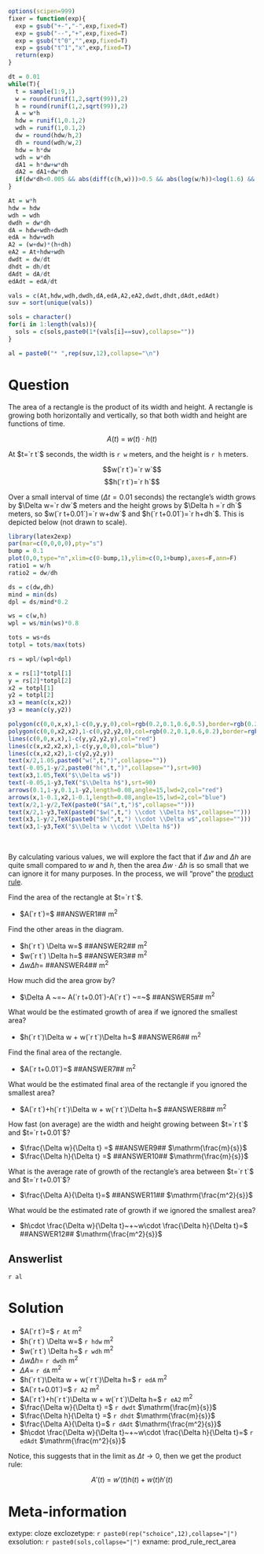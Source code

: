 ```r
options(scipen=999)
fixer = function(exp){
  exp = gsub("+-","-",exp,fixed=T)
  exp = gsub("--","+",exp,fixed=T)
  exp = gsub("t^0","",exp,fixed=T)
  exp = gsub("t^1","x",exp,fixed=T)
  return(exp)
}

dt = 0.01
while(T){
  t = sample(1:9,1)
  w = round(runif(1,2,sqrt(99)),2)
  h = round(runif(1,2,sqrt(99)),2)
  A = w*h
  hdw = runif(1,0.1,2)
  wdh = runif(1,0.1,2)
  dw = round(hdw/h,2)
  dh = round(wdh/w,2)
  hdw = h*dw
  wdh = w*dh
  dA1 = h*dw+w*dh
  dA2 = dA1+dw*dh
  if(dw*dh<0.005 && abs(diff(c(h,w)))>0.5 && abs(log(w/h))<log(1.6) && abs(diff(c(dw,dh)))>0.02 && abs(log(dw/dh))<log(3)){break}
}

At = w*h
hdw = hdw
wdh = wdh
dwdh = dw*dh
dA = hdw+wdh+dwdh
edA = hdw+wdh
A2 = (w+dw)*(h+dh)
eA2 = At+hdw+wdh
dwdt = dw/dt
dhdt = dh/dt
dAdt = dA/dt
edAdt = edA/dt

vals = c(At,hdw,wdh,dwdh,dA,edA,A2,eA2,dwdt,dhdt,dAdt,edAdt)
suv = sort(unique(vals))

sols = character()
for(i in 1:length(vals)){
  sols = c(sols,paste0(1*(vals[i]==suv),collapse=""))
}

al = paste0("* ",rep(suv,12),collapse="\n")
```

Question
========

The area of a rectangle is the product of its width and height. A rectangle is growing both horizontally and vertically, so that both width and height are functions of time.

$$A(t) ~=~ w(t)\cdot h(t)$$

At $t=`r t`$ seconds, the width is `r w` meters, and the height is `r h` meters.

$$w(`r t`)=`r w`$$
$$h(`r t`)=`r h`$$

Over a small interval of time ($\Delta t = 0.01$ seconds) the rectangle's width grows by $\Delta w=`r dw`$ meters and the height grows by $\Delta h =`r dh`$ meters, so $w(`r t+0.01`)=`r w+dw`$ and $h(`r t+0.01`)=`r h+dh`$. This is depicted below (not drawn to scale).


```r
library(latex2exp)
par(mar=c(0,0,0,0),pty="s")
bump = 0.1
plot(0,0,type="n",xlim=c(0-bump,1),ylim=c(0,1+bump),axes=F,ann=F)
ratio1 = w/h
ratio2 = dw/dh

ds = c(dw,dh)
mind = min(ds)
dpl = ds/mind*0.2

ws = c(w,h)
wpl = ws/min(ws)*0.8

tots = ws+ds
totpl = tots/max(tots)

rs = wpl/(wpl+dpl)

x = rs[1]*totpl[1]
y = rs[2]*totpl[2]
x2 = totpl[1]
y2 = totpl[2]
x3 = mean(c(x,x2))
y3 = mean(c(y,y2))

polygon(c(0,0,x,x),1-c(0,y,y,0),col=rgb(0.2,0.1,0.6,0.5),border=rgb(0.2,0.1,0.6))
polygon(c(0,0,x2,x2),1-c(0,y2,y2,0),col=rgb(0.2,0.1,0.6,0.2),border=rgb(0.2,0.1,0.6))
lines(c(0,0,x,x),1-c(y,y2,y2,y),col="red")
lines(c(x,x2,x2,x),1-c(y,y,0,0),col="blue")
lines(c(x,x2,x2),1-c(y2,y2,y))
text(x/2,1.05,paste0("w(",t,")",collapse=""))
text(-0.05,1-y/2,paste0("h(",t,")",collapse=""),srt=90)
text(x3,1.05,TeX("$\\Delta w$"))
text(-0.05,1-y3,TeX("$\\Delta h$"),srt=90)
arrows(0.1,1-y,0.1,1-y2,length=0.08,angle=15,lwd=2,col="red")
arrows(x,1-0.1,x2,1-0.1,length=0.08,angle=15,lwd=2,col="blue")
text(x/2,1-y/2,TeX(paste0("$A(",t,")$",collapse="")))
text(x/2,1-y3,TeX(paste0("$w(",t,") \\cdot \\Delta h$",collapse="")))
text(x3,1-y/2,TeX(paste0("$h(",t,") \\cdot \\Delta w$",collapse="")))
text(x3,1-y3,TeX("$\\Delta w \\cdot \\Delta h$"))
```
\

By calculating various values, we will explore the fact that if $\Delta w$ and $\Delta h$ are quite small compared to $w$ and $h$, then the area $\Delta w\cdot \Delta h$ is so small that we can ignore it for many purposes. In the process, we will "prove" the [product rule](https://en.wikipedia.org/wiki/Differentiation_rules#The_product_rule).

Find the area of the rectangle at $t=`r t`$.

* $A(`r t`)=$ ##ANSWER1## $\mathrm{m^2}$

Find the other areas in the diagram.

* $h(`r t`) \Delta w=$ ##ANSWER2## $\mathrm{m^2}$
* $w(`r t`) \Delta h=$ ##ANSWER3## $\mathrm{m^2}$
* $\Delta w \Delta h=$ ##ANSWER4## $\mathrm{m^2}$

How much did the area grow by?

* $\Delta A ~=~ A(`r t+0.01`)-A(`r t`) ~=~$ ##ANSWER5## $\mathrm{m^2}$

What would be the estimated growth of area if we ignored the smallest area?

* $h(`r t`)\Delta w + w(`r t`)\Delta h=$ ##ANSWER6## $\mathrm{m^2}$

Find the final area of the rectangle.

* $A(`r t+0.01`)=$ ##ANSWER7## $\mathrm{m^2}$

What would be the estimated final area of the rectangle if you ignored the smallest area?

* $A(`r t`)+h(`r t`)\Delta w + w(`r t`)\Delta h=$ ##ANSWER8## $\mathrm{m^2}$

How fast (on average) are the width and height growing between $t=`r t`$ and $t=`r t+0.01`$?

* $\frac{\Delta w}{\Delta t} =$ ##ANSWER9## $\mathrm{\frac{m}{s}}$
* $\frac{\Delta h}{\Delta t} =$ ##ANSWER10## $\mathrm{\frac{m}{s}}$

What is the average rate of growth of the rectangle's area between $t=`r t`$ and $t=`r t+0.01`$?

* $\frac{\Delta A}{\Delta t}=$ ##ANSWER11## $\mathrm{\frac{m^2}{s}}$

What would be the estimated rate of growth if we ignored the smallest area?

* $h\cdot \frac{\Delta w}{\Delta t}~+~w\cdot \frac{\Delta h}{\Delta t}=$ ##ANSWER12## $\mathrm{\frac{m^2}{s}}$


Answerlist
--------

`r al`


Solution
========

* $A(`r t`)=$ `r At` $\mathrm{m^2}$
* $h(`r t`) \Delta w=$ `r hdw` $\mathrm{m^2}$
* $w(`r t`) \Delta h=$ `r wdh` $\mathrm{m^2}$
* $\Delta w \Delta h=$ `r dwdh` $\mathrm{m^2}$
* $\Delta A =$ `r dA` $\mathrm{m^2}$
* $h(`r t`)\Delta w + w(`r t`)\Delta h=$ `r edA` $\mathrm{m^2}$
* $A(`r t+0.01`)=$ `r A2` $\mathrm{m^2}$
* $A(`r t`)+h(`r t`)\Delta w + w(`r t`)\Delta h=$ `r eA2` $\mathrm{m^2}$
* $\frac{\Delta w}{\Delta t} =$ `r dwdt` $\mathrm{\frac{m}{s}}$
* $\frac{\Delta h}{\Delta t} =$ `r dhdt` $\mathrm{\frac{m}{s}}$
* $\frac{\Delta A}{\Delta t}=$ `r dAdt` $\mathrm{\frac{m^2}{s}}$
* $h\cdot \frac{\Delta w}{\Delta t}~+~w\cdot \frac{\Delta h}{\Delta t}=$ `r edAdt` $\mathrm{\frac{m^2}{s}}$

Notice, this suggests that in the limit as $\Delta t \to 0$, then we get the product rule:

$$A'(t) ~=~ w'(t)h(t)+w(t)h'(t)$$


Meta-information
============
extype: cloze
exclozetype: `r paste0(rep("schoice",12),collapse="|")`
exsolution: `r paste0(sols,collapse="|")`
exname: prod_rule_rect_area
